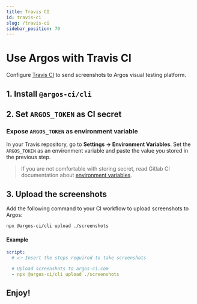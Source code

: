 ```yaml
---
title: Travis CI
id: travis-ci
slug: /travis-ci
sidebar_position: 70
---
```



# Use Argos with Travis CI

Configure [Travis CI](https://www.travis-ci.com/) to send screenshots to Argos visual testing platform.

## 1. Install `@argos-ci/cli`

<InstallCliCommand />

## 2. Set `ARGOS_TOKEN` as CI secret

<TokenStep />

### Expose `ARGOS_TOKEN` as environment variable

In your Travis repository, go to **Settings -> Environment Variables**. Set the `ARGOS_TOKEN` as an environment variable and paste the value you stored in the previous step.

> If you are not comfortable with storing secret, read Gitlab CI documentation about [environment variables](https://docs.travis-ci.com/user/environment-variables/#defining-variables-in-repository-settings).

## 3. Upload the screenshots

Add the following command to your CI workflow to upload screenshots to Argos:

```sh
npx @argos-ci/cli upload ./screenshots
```

#### Example

```yml title=".travis.yml"
script:
  # 👉 Insert the steps required to take screenshots

  # Upload screenshots to argos-ci.com
  - npx @argos-ci/cli upload ./screenshots
```

<RepositoryExampleLink />

## Enjoy!

<Enjoy />
